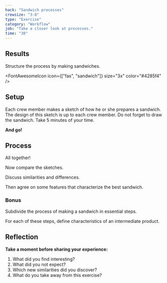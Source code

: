 ```yaml
---
hack: "Sandwich processes"
crewsize: "3-8"
type: "Exercise"
category: "Workflow"
job: "Take a closer look at processes."
time: "30"
---
```


## Results

Structure the process by making sandwiches.

<FontAwesomeIcon icon={["fas", "sandwich"]} size="3x" color="#4285f4" />

## Setup

Each crew member makes a sketch of how he or she prepares a sandwich.
The design of this sketch is up to each crew member.
Do not forget to draw the sandwich.
Take 5 minutes of your time.

**And go!**

## Process

All together!

Now compare the sketches.

Discuss similarities and differences.

Then agree on some features that characterize the best sandwich.

### Bonus

Subdivide the process of making a sandwich in essential steps.

For each of these steps, define characteristics of an intermediate product.

## Reflection

**Take a moment before sharing your experience:**

1. What did you find interesting?
2. What did you not expect?
3. Which new similarities did you discover?
4. What do you take away from this exercise?
